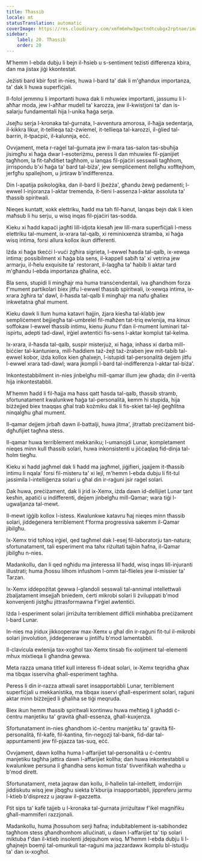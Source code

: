 ```yaml
---
title: Tħassib
locale: mt
statusTranslation: automatic
coverImage: https://res.cloudinary.com/xmfm6mhw3gwctndtcubgx2rptnae/image/upload/v1741354419/small_cover_la_gran_rebelion_28716e29d2.webp
sidebar:
    label: 20. Tħassib
    order: 20
---
```

M'hemm l-ebda dubju li bejn il-ħsieb u s-sentiment teżisti differenza kbira, dan ma jistax jiġi kkontestat.

Jeżisti bard kbir fost in-nies, huwa l-bard ta' dak li m'għandux importanza, ta' dak li huwa superfiċjali.

Il-folol jemmnu li importanti huwa dak li mhuwiex importanti, jassumu li l-aħħar moda, jew l-aħħar mudell ta' karozza, jew il-kwistjoni ta' dan is-salarju fundamentali hija l-unika ħaġa serja.

Jsejħu serja l-kronaka tal-ġurnata, l-avventura amorosa, il-ħajja sedentarja, il-kikkra likur, it-tellieqa taż-żwiemel, it-tellieqa tal-karozzi, il-ġlied tal-barrin, it-tpaċpiċ, il-kalunnja, eċċ.

Ovvjament, meta r-raġel tal-ġurnata jew il-mara tas-salon tas-sbuħija jisimgħu xi ħaġa dwar l-esoteriżmu, peress li dan mhuwiex fil-pjanijiet tagħhom, la fit-taħditiet tagħhom, u lanqas fil-pjaċiri sesswali tagħhom, jirrispondu b'xi ħaġa ta' bard tal-biża', jew sempliċement itellgħu xofftejhom, jerfgħu spallejhom, u jirtiraw b'indifferenza.

Din l-apatija psikoloġika, dan il-bard li jbeżża', għandu żewġ pedamenti; l-ewwel l-injoranza l-aktar tremenda, it-tieni l-assenza l-aktar assoluta ta' tħassib spiritwali.

Nieqes kuntatt, xokk elettriku, ħadd ma tah fil-ħanut, lanqas bejn dak li kien maħsub li hu serju, u wisq inqas fil-pjaċiri tas-sodda.

Kieku xi ħadd kapaċi jagħti lill-idjota kiesaħ jew lill-mara superfiċjali l-mess elettriku tal-mument, ix-xrara tal-qalb, xi reminixxenza stramba, xi ħaġa wisq intima, forsi allura kollox ikun differenti.

Iżda xi ħaġa tkeċċi l-vuċi żgħira sigrieta, l-ewwel ħasda tal-qalb, ix-xewqa intima; possibilment xi ħaġa bla sens, il-kappell sabiħ ta' xi vetrina jew armarju, il-ħelu exquisite ta' restorant, il-laqgħa ta' ħabib li aktar tard m'għandu l-ebda importanza għalina, eċċ.

Bla sens, stupidi li mingħajr ma huma transċendentali, iva għandhom forza f'mument partikolari biex jitfu l-ewwel tħassib spiritwali, ix-xewqa intima, ix-xrara żgħira ta' dawl, il-ħasda tal-qalb li mingħajr ma nafu għaliex inkwetatna għal mument.

Kieku dawk li llum huma katavri ħajjin, żjara kiesħa tal-klabb jew sempliċement bejjiegħa tal-umbrelel fil-maħżen tat-triq ewlenija, ma kinux soffokaw l-ewwel tħassib intimu, kienu jkunu f'dan il-mument luminari tal-ispirtu, adepti tad-dawl, irġiel awtentiċi fis-sens l-aktar komplut tal-kelma.

Ix-xrara, il-ħasda tal-qalb, suspir misterjuż, xi ħaġa, inħass xi darba mill-biċċier tal-kantuniera, mill-ħaddiem taż-żejt taż-żraben jew mit-tabib tal-ewwel kobor, iżda kollox kien għalxejn, l-istupidi tal-personalità dejjem jitfu l-ewwel xrara tad-dawl; wara jkompli l-bard tal-indifferenza l-aktar tal-biża'.

Inkontestabbilment in-nies jinbelgħu mill-qamar illum jew għada; din il-verità hija inkontestabbli.

M'hemm ħadd li fil-ħajja ma ħass qatt ħasda tal-qalb, tħassib stramb, sfortunatament kwalunkwe ħaġa tal-personalità, kemm hi stupida, hija biżżejjed biex tnaqqas għal trab kożmiku dak li fis-skiet tal-lejl ġegħlitna ninqalgħu għal mument.

Il-qamar dejjem jirbaħ dawn il-battalji, huwa jitma', jitrattab preċiżament bid-dgħufijiet tagħna stess.

Il-qamar huwa terriblement mekkaniku; l-umanojdi Lunar, kompletament nieqes minn kull tħassib solari, huwa inkonsistenti u jiċċaqlaq fid-dinja tal-ħolm tiegħu.

Kieku xi ħadd jagħmel dak li ħadd ma jagħmel, jiġifieri, jqajjem it-tħassib intimu li nqala' forsi fil-misteru ta' xi lejl, m'hemm l-ebda dubju li fit-tul jassimila l-intelliġenza solari u għal din ir-raġuni jsir raġel solari.

Dak huwa, preċiżament, dak li jrid ix-Xemx, iżda dawn id-dellijiet Lunar tant kesħin, apatiċi u indifferenti, dejjem jinbelgħu mill-Qamar; wara tiġi l-ugwaljanza tal-mewt.

Il-mewt iġġib kollox l-istess. Kwalunkwe katavru ħaj nieqes minn tħassib solari, jiddeġenera terriblement f'forma progressiva sakemm il-Qamar jibilgħu.

Ix-Xemx trid toħloq irġiel, qed tagħmel dak l-esej fil-laboratorju tan-natura; sfortunatament, tali esperiment ma tahx riżultati tajbin ħafna, il-Qamar jibilgħu n-nies.

Madankollu, dan li qed ngħidu ma jinteressa lil ħadd, wisq inqas lill-injuranti illustrati; huma jħossu lilhom infushom l-omm tal-flieles jew il-missier ta' Tarzan.

Ix-Xemx iddepożitat ġewwa l-glandoli sesswali tal-annimal intellettwali żbaljatament imsejjaħ bniedem, ċerti mikrobi solari li żviluppati b'mod konvenjenti jistgħu jittrasformawna f'irġiel awtentiċi.

Iżda l-esperiment solari jirriżulta terriblement diffiċli minħabba preċiżament l-bard Lunar.

In-nies ma jridux jikkooperaw max-Xemx u għal din ir-raġuni fit-tul il-mikrobi solari jinvolution, jiddeġeneraw u jintilfu b'mod lamentabbli.

Il-clavícula ewlenija tax-xogħol tax-Xemx tinsab fix-xoljiment tal-elementi mhux mixtieqa li għandna ġewwa.

Meta razza umana titlef kull interess fl-ideat solari, ix-Xemx teqridha għax ma tibqax isserviha għall-esperiment tagħha.

Peress li din ir-razza attwali saret insapportabbli Lunar, terriblement superfiċjali u mekkanistika, ma tibqax isservi għall-esperiment solari, raġuni aktar minn biżżejjed li għaliha se tiġi meqruda.

Biex ikun hemm tħassib spiritwali kontinwu huwa meħtieġ li jgħaddi ċ-ċentru manjetiku ta' gravità għall-essenza, għall-kuxjenza.

Sfortunatament in-nies għandhom iċ-ċentru manjetiku ta' gravità fil-personalità, fil-kafè, fil-kantina, fin-negozji tal-bank, fid-dar tal-appuntamenti jew fil-pjazza tas-suq, eċċ.

Ovvjament, dawn kollha huma l-affarijiet tal-personalità u ċ-ċentru manjetiku tagħha jattira dawn l-affarijiet kollha; dan huwa inkontestabbli u kwalunkwe persuna li għandha sens komun tista' tivverifikah waħedha u b'mod dirett.

Sfortunatament, meta jaqraw dan kollu, il-ħallelin tal-intellett, imdorrijin jiddiskutu wisq jew jibqgħu siekta b'kburija insapportabbli, jippreferu jarmu l-ktieb b'disprezz u jaqraw il-gazzetta.

Ftit sips ta' kafè tajjeb u l-kronaka tal-ġurnata jirriżultaw f'ikel magnífiku għall-mammiferi razzjonali.

Madankollu, huma jħossuhom serji ħafna; indubitablement is-sabihondez tagħhom stess għandhomhom alluċinati, u dawn l-affarijiet ta' tip solari miktuba f'dan il-ktieb insolenti jdejquhom wisq. M'hemm l-ebda dubju li l-għajnejn boemji tal-omunkuli tar-raġuni ma jazzardawx ikomplu bl-istudju ta' dan ix-xogħol.

